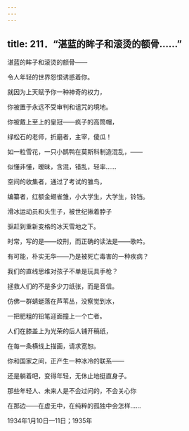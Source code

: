 ```yaml
---
---
---
```

title: 211．“湛蓝的眸子和滚烫的额骨……”
---




湛蓝的眸子和滚烫的额骨——

令人年轻的世界怨恨诱惑着你。

就因为上天赋予你一种神奇的权力，

你被置于永远不受审判和诅咒的境地。

你被戴上至上的皇冠——疯子的高筒帽，

绿松石的老师，折磨者，主宰，傻瓜！

如一粒雪花，一只小鹊鸭在莫斯科制造混乱，——

似懂非懂，暧昧，含混，错乱，轻率……

空间的收集者，通过了考试的雏鸟，

编纂者，红额金翅雀雏，小大学生，大学生，铃铛。

滑冰运动员和头生子，被世纪揪着脖子

驱赶到重新变格的冰天雪地之下。

时常，写的是——绞刑，而正确的读法是——歌吟。

有可能，朴实无华——乃是被死亡毒害的一种疾病？

我们的直线思维对孩子不单是玩具手枪？

拯救人们的不是多少刀纸张，而是音信。

仿佛一群蜻蜓落在芦苇丛，没察觉到水，

一把肥粗的铅笔迎面撞上一个亡者。

人们在膝盖上为光荣的后人铺开稿纸，

在每一条横线上描画，请求宽恕。

你和国家之间，正产生一种冰冷的联系——

还是躺着吧，变得年轻，无休止地挺直身子。

那些年轻人、未来人是不会过问的，不会关心你

在那边——在虚无中，在纯粹的孤独中会怎样……

1934年1月10日—11日；1935年